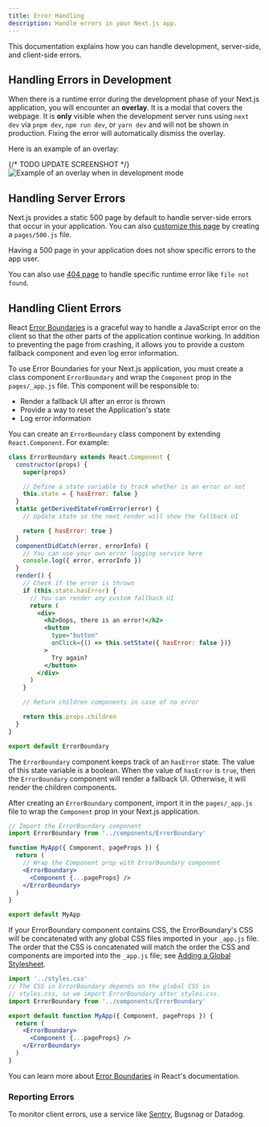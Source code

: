 ```yaml
---
title: Error Handling
description: Handle errors in your Next.js app.
---
```


This documentation explains how you can handle development, server-side, and client-side errors.

## Handling Errors in Development

When there is a runtime error during the development phase of your Next.js application, you will encounter an **overlay**. It is a modal that covers the webpage. It is **only** visible when the development server runs using `next dev` via `pnpm dev`, `npm run dev`, or `yarn dev` and will not be shown in production. Fixing the error will automatically dismiss the overlay.

Here is an example of an overlay:

{/* TODO UPDATE SCREENSHOT */}
![Example of an overlay when in development mode](https://assets.vercel.com/image/upload/v1645118290/docs-assets/static/docs/error-handling/overlay.png)

## Handling Server Errors

Next.js provides a static 500 page by default to handle server-side errors that occur in your application. You can also [customize this page](/docs/pages/building-your-application/routing/custom-error#customizing-the-500-page) by creating a `pages/500.js` file.

Having a 500 page in your application does not show specific errors to the app user.

You can also use [404 page](/docs/pages/building-your-application/routing/custom-error#404-page) to handle specific runtime error like `file not found`.

## Handling Client Errors

React [Error Boundaries](https://react.dev/reference/react/Component#catching-rendering-errors-with-an-error-boundary) is a graceful way to handle a JavaScript error on the client so that the other parts of the application continue working. In addition to preventing the page from crashing, it allows you to provide a custom fallback component and even log error information.

To use Error Boundaries for your Next.js application, you must create a class component `ErrorBoundary` and wrap the `Component` prop in the `pages/_app.js` file. This component will be responsible to:

- Render a fallback UI after an error is thrown
- Provide a way to reset the Application's state
- Log error information

You can create an `ErrorBoundary` class component by extending `React.Component`. For example:

```jsx
class ErrorBoundary extends React.Component {
  constructor(props) {
    super(props)

    // Define a state variable to track whether is an error or not
    this.state = { hasError: false }
  }
  static getDerivedStateFromError(error) {
    // Update state so the next render will show the fallback UI

    return { hasError: true }
  }
  componentDidCatch(error, errorInfo) {
    // You can use your own error logging service here
    console.log({ error, errorInfo })
  }
  render() {
    // Check if the error is thrown
    if (this.state.hasError) {
      // You can render any custom fallback UI
      return (
        <div>
          <h2>Oops, there is an error!</h2>
          <button
            type="button"
            onClick={() => this.setState({ hasError: false })}
          >
            Try again?
          </button>
        </div>
      )
    }

    // Return children components in case of no error

    return this.props.children
  }
}

export default ErrorBoundary
```

The `ErrorBoundary` component keeps track of an `hasError` state. The value of this state variable is a boolean. When the value of `hasError` is `true`, then the `ErrorBoundary` component will render a fallback UI. Otherwise, it will render the children components.

After creating an `ErrorBoundary` component, import it in the `pages/_app.js` file to wrap the `Component` prop in your Next.js application.

```jsx
// Import the ErrorBoundary component
import ErrorBoundary from '../components/ErrorBoundary'

function MyApp({ Component, pageProps }) {
  return (
    // Wrap the Component prop with ErrorBoundary component
    <ErrorBoundary>
      <Component {...pageProps} />
    </ErrorBoundary>
  )
}

export default MyApp
```

If your ErrorBoundary component contains CSS, the ErrorBoundary's CSS will be concatenated with any global CSS files imported in your `_app.js` file. The order that the CSS is concatenated will match the order the CSS and components are imported into the `_app.js` file; see [Adding a Global Stylesheet](/docs/basic-features/built-in-css-support#adding-a-global-stylesheet).

```jsx
import '../styles.css'
// The CSS in ErrorBoundary depends on the global CSS in
// styles.css, so we import ErrorBoundary after styles.css.
import ErrorBoundary from '../components/ErrorBoundary'

export default function MyApp({ Component, pageProps }) {
  return (
    <ErrorBoundary>
      <Component {...pageProps} />
    </ErrorBoundary>
  )
}
```

You can learn more about [Error Boundaries](https://react.dev/reference/react/Component#catching-rendering-errors-with-an-error-boundary) in React's documentation.

### Reporting Errors

To monitor client errors, use a service like [Sentry](https://github.com/vercel/next.js/tree/canary/examples/with-sentry), Bugsnag or Datadog.
